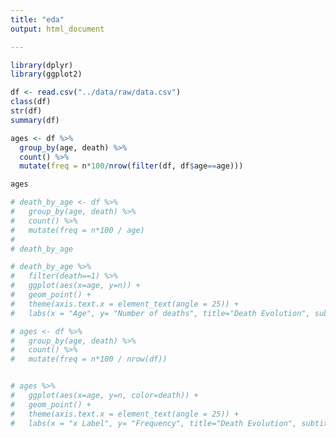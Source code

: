 ```yaml
---
title: "eda"
output: html_document

---
```

```r
library(dplyr)
library(ggplot2)
```

```r
df <- read.csv("../data/raw/data.csv")
class(df)
str(df)
summary(df)
```

```r

ages <- df %>%
  group_by(age, death) %>%
  count() %>%
  mutate(freq = n*100/nrow(filter(df, df$age==age)))

ages

# death_by_age <- df %>% 
#   group_by(age, death) %>% 
#   count() %>%
#   mutate(freq = n*100 / age)
# 
# death_by_age

# death_by_age %>%
#   filter(death==1) %>%
#   ggplot(aes(x=age, y=n)) +
#   geom_point() +
#   theme(axis.text.x = element_text(angle = 25)) +
#   labs(x = "Age", y= "Number of deaths", title="Death Evolution", subtitle= "by age")

# ages <- df %>% 
#   group_by(age, death) %>% 
#   count() %>%
#   mutate(freq = n*100 / nrow(df))


# ages %>%
#   ggplot(aes(x=age, y=n, color=death)) +
#   geom_point() +
#   theme(axis.text.x = element_text(angle = 25)) +
#   labs(x = "x Label", y= "Frequency", title="Death Evolution", subtitle= "By age")

```

